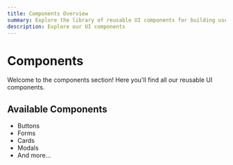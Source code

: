```yaml
---
title: Components Overview
summary: Explore the library of reusable UI components for building user interfaces. This guide provides an overview of available components like buttons, forms, cards, and more.
description: Explore our UI components
---
```


# Components

Welcome to the components section! Here you'll find all our reusable UI components.

## Available Components

- Buttons
- Forms
- Cards
- Modals
- And more... 